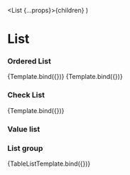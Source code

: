 
  <List {...props}>{children}</List>
)


<Meta title="Components/Lists" component={List} />

# List

### Ordered List

<Canvas>
  <Story
    name="Ordered-list"
    args={{
      listType: 'ordered',
      children: ['First', 'Second', 'Third', 'Fourth'],
    }}
  >
    {Template.bind({})}
  </Story>
</Canvas>

<Canvas>
  <Story
    name="Unordered-list"
    args={{
      listType: 'unordered',
      children: ['First', 'Second', 'Third', 'Fourth'],
    }}
  >
    {Template.bind({})}
  </Story>
</Canvas>

### Check List

<Canvas>
  <Story
    name="Check-list"
    args={{
      listType: 'check',
      children: ['First', 'Second', 'Third', 'Fourth'],
    }}
  >
    {Template.bind({})}
  </Story>
</Canvas>

### Value list



### List group

<Canvas>
  <Story
    name="List group"
    parameters={{
      componentIds: ['component-list']
    }}
    args={{
      listType: 'table',
      tableCaption: 'List group',
      tableData: [
        { title: 'First', definition: ['Value 1', 'Value 2'] },
        { title: 'Second', definition: ['Value 1', 'Value 2'] },
        { title: 'Third', definition: ['Value 1', 'Value 2'] },
      ],
    }}
  >
    {TableListTemplate.bind({})}
  </Story>
</Canvas>
